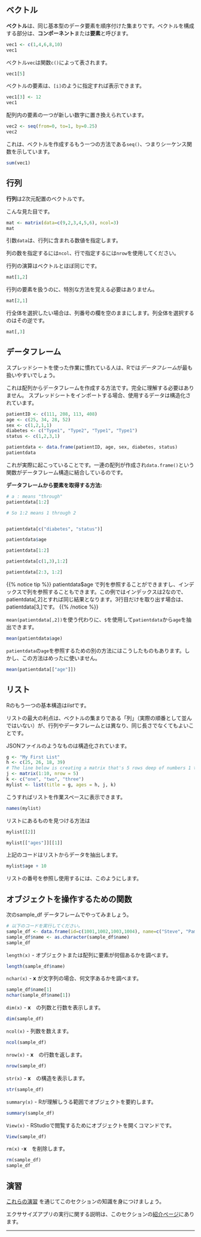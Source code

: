 ## ベクトル

**ベクトル**は、同じ基本型のデータ要素を順序付けた集まりです。ベクトルを構成する部分は、**コンポーネント**または**要素**と呼びます。

```r
vec1 <- c(1,4,6,8,10)
vec1
```

ベクトル`vec`は関数`c()`によって表されます。

```r
vec1[5]
```

ベクトルの要素は、`[i]`のように指定すれば表示できます。

```r
vec1[3] <- 12
vec1
```

配列内の要素の一つが新しい数字に置き換えられています。

```r
vec2 <- seq(from=0, to=1, by=0.25)
vec2
```

これは、ベクトルを作成するもう一つの方法である`seq()`、つまりシーケンス関数を示しています。

```r
sum(vec1)
```


## 行列

**行列**は2次元配置のベクトルです。

こんな見た目です。

```r
mat <- matrix(data=c(9,2,3,4,5,6), ncol=3)
mat
```

引数`data`は、行列に含まれる数値を指定します。

列の数を指定するには`ncol`、行で指定するには`nrow`を使用してください。

行列の演算はベクトルとほぼ同じです。

```r
mat[1,2]
```

行列の要素を扱うのに、特別な方法を覚える必要はありません。

```r
mat[2,1]
```

行全体を選択したい場合は、列番号の欄を空のままにします。列全体を選択するのはその逆です。

```r
mat[,3]
```


## データフレーム

スプレッドシートを使った作業に慣れている人は、Rでは*データフレーム*が最も扱いやすいでしょう。

これは配列からデータフレームを作成する方法です。完全に理解する必要はありません。
スプレッドシートをインポートする場合、使用するデータは構造化されています。


```r
patientID <- c(111, 208, 113, 408)
age <- c(25, 34, 28, 52)
sex <- c(1,2,1,1)
diabetes <- c("Type1", "Type2", "Type1", "Type1")
status <- c(1,2,3,1)

patientdata <- data.frame(patientID, age, sex, diabetes, status)
patientdata
```

これが実際に起こっていることです。一連の配列が作成され`data.frame()`という関数がデータフレーム構造に結合しているのです。

**データフレームから要素を取得する方法:**

```r
# a : means "through"
patientdata[1:2]

# So 1:2 means 1 through 2


patientdata[c("diabetes", "status")]

patientdata$age

patientdata[1:2]

patientdata[c(1,3),1:2]

patientdata[2:3, 1:2]
```

{{% notice tip %}}
 patientdata$age で列を参照することができますし、インデックスで列を参照することもできます。この例ではインデックスは2なので、patientdata[,2]とすれば同じ結果となります。3行目だけを取り出す場合は、patientdata[3,]です。
 {{% /notice %}}

`mean(patientdata[,2])`を使う代わりに、`$`を使用して`patientdata`から`age`を抽出できます。

```r
mean(patientdata$age)
```

`patientdata`の`age`を参照するための別の方法にはこうしたものもあります。しかし、この方法はめったに使いません。


```r
mean(patientdata[["age"]])
```
## リスト

Rのもう一つの基本構造は*list*です。

リストの最大の利点は、ベクトルの集まりである「列」（実際の順番として並んではいない）が、行列やデータフレームとは異なり、同じ長さでなくてもよいことです。

JSONファイルのようなものは構造化されています。

```r
g <- "My First List"
h <- c(25, 26, 18, 39)
# The line below is creating a matrix that's 5 rows deep of numbers 1 through(":") 10
j <- matrix(1:10, nrow = 5)
k <- c("one", "two", "three")
mylist <- list(title = g, ages = h, j, k)
```

こうすればリストを作業スペースに表示できます。

```r
names(mylist)
```

リストにあるものを見つける方法は

```r
mylist[[2]]

mylist[["ages"]][[1]]
```

上記のコードはリストからデータを抽出します。

```r
mylist$age + 10
```

リストの番号を参照し使用するには、このようにします。

## オブジェクトを操作するための関数

次のsample_df データフレームでやってみましょう。

```r
# 以下のコードを実行してください。
sample_df <- data.frame(id=c(1001,1002,1003,1004), name=c("Steve", "Pam", "Jim", "Dwight"), age=c(26, 65, 15, 7), race=c("White", "Black", "White", "Hispanic"))
sample_df$name <- as.character(sample_df$name)
sample_df
```

`length(x)` - オブジェクトまたは配列に要素が何個あるかを調べます。

```r
length(sample_df$name)
```

`nchar(x)` - **x** が文字列の場合、何文字あるかを調べます。

```r
sample_df$name[1]
nchar(sample_df$name[1])
```

`dim(x)` - **x**　の列数と行数を表示します。
```r
dim(sample_df)
```

`ncol(x)` - 列数を数えます。

```r
ncol(sample_df)
```

`nrow(x)` - **x**　の行数を返します。

```r
nrow(sample_df)
```

`str(x)` - **x**　の構造を表示します。

```r
str(sample_df)
```

`summary(x)` - Rが理解しうる範囲でオブジェクトを要約します。

```r
summary(sample_df)
```


`View(x)` - RStudioで閲覧するためにオブジェクトを開くコマンドです。

```r
View(sample_df)
```

`rm(x)` -**x**　を削除します。

```r
rm(sample_df)
sample_df
```

## 演習

 [これらの演習](http://code.r-journalism.com/chapter-1/#section-data-structures-in-r) を通じてこのセクションの知識を身につけましょう。

エクササイズアプリの実行に関する説明は、このセクションの[紹介ページ](http://learn.r-journalism.com/en/how_to_use_r/)にあります。

-----

<span style="color:gray">
